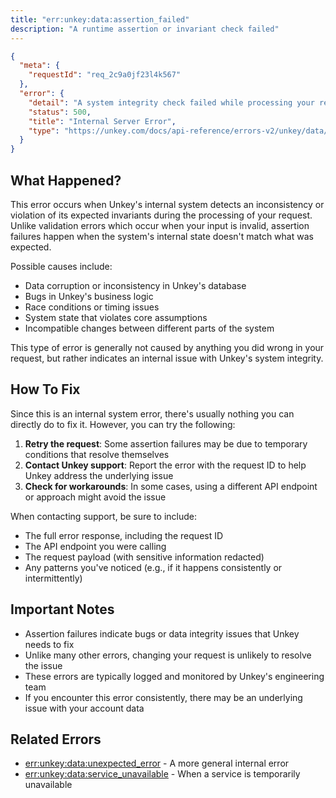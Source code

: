 ```yaml
---
title: "err:unkey:data:assertion_failed"
description: "A runtime assertion or invariant check failed"
---
```



```json Example
{
  "meta": {
    "requestId": "req_2c9a0jf23l4k567"
  },
  "error": {
    "detail": "A system integrity check failed while processing your request",
    "status": 500,
    "title": "Internal Server Error",
    "type": "https://unkey.com/docs/api-reference/errors-v2/unkey/data/assertion_failed"
  }
}
```

## What Happened?

This error occurs when Unkey's internal system detects an inconsistency or violation of its expected invariants during the processing of your request. Unlike validation errors which occur when your input is invalid, assertion failures happen when the system's internal state doesn't match what was expected.

Possible causes include:
- Data corruption or inconsistency in Unkey's database
- Bugs in Unkey's business logic
- Race conditions or timing issues
- System state that violates core assumptions
- Incompatible changes between different parts of the system

This type of error is generally not caused by anything you did wrong in your request, but rather indicates an internal issue with Unkey's system integrity.

## How To Fix

Since this is an internal system error, there's usually nothing you can directly do to fix it. However, you can try the following:

1. **Retry the request**: Some assertion failures may be due to temporary conditions that resolve themselves
2. **Contact Unkey support**: Report the error with the request ID to help Unkey address the underlying issue
3. **Check for workarounds**: In some cases, using a different API endpoint or approach might avoid the issue

When contacting support, be sure to include:
- The full error response, including the request ID
- The API endpoint you were calling
- The request payload (with sensitive information redacted)
- Any patterns you've noticed (e.g., if it happens consistently or intermittently)

## Important Notes

- Assertion failures indicate bugs or data integrity issues that Unkey needs to fix
- Unlike many other errors, changing your request is unlikely to resolve the issue
- These errors are typically logged and monitored by Unkey's engineering team
- If you encounter this error consistently, there may be an underlying issue with your account data

## Related Errors
- [err:unkey:data:unexpected_error](./unexpected_error) - A more general internal error
- [err:unkey:data:service_unavailable](./service_unavailable) - When a service is temporarily unavailable
